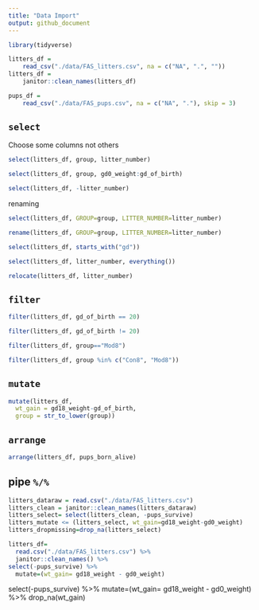 ```yaml
---
title: "Data Import"
output: github_document
---
```


```r
library(tidyverse)
```

```r

litters_df = 
    read_csv("./data/FAS_litters.csv", na = c("NA", ".", ""))
litters_df = 
    janitor::clean_names(litters_df)

pups_df = 
    read_csv("./data/FAS_pups.csv", na = c("NA", "."), skip = 3)
```
## `select`
Choose some columns not others
```r
select(litters_df, group, litter_number)
```
```r
select(litters_df, group, gd0_weight:gd_of_birth)
```
```r
select(litters_df, -litter_number)
```
renaming
```r
select(litters_df, GROUP=group, LITTER_NUMBER=litter_number)
```
```r
rename(litters_df, GROUP=group, LITTER_NUMBER=litter_number)
```
```r
select(litters_df, starts_with("gd"))
```

```r
select(litters_df, litter_number, everything())
```
```r
relocate(litters_df, litter_number)
```


## `filter`

```r
filter(litters_df, gd_of_birth == 20)
```
```r
filter(litters_df, gd_of_birth != 20)
```
```r
filter(litters_df, group=="Mod8")
```

```r
filter(litters_df, group %in% c("Con8", "Mod8"))
```
## `mutate`
```r
mutate(litters_df,
  wt_gain = gd18_weight-gd_of_birth,
  group = str_to_lower(group))
```

## `arrange`

```r
arrange(litters_df, pups_born_alive)


```
## pipe `%/%`

```r

litters_dataraw = read.csv("./data/FAS_litters.csv")
litters_clean = janitor::clean_names(litters_dataraw)
litters_select= select(litters_clean, -pups_survive)
litters_mutate <= (litters_select, wt_gain=gd18_weight-gd0_weight)
litters_dropmissing=drop_na(litters_select)
```


```r
litters_df=
  read.csv("./data/FAS_litters.csv") %>% 
  janitor::clean_names() %>% 
select(-pups_survive) %>% 
  mutate=(wt_gain= gd18_weight - gd0_weight) 
```
  select(-pups_survive) %>% 
  mutate=(wt_gain= gd18_weight - gd0_weight) %>% 
  drop_na(wt_gain)



